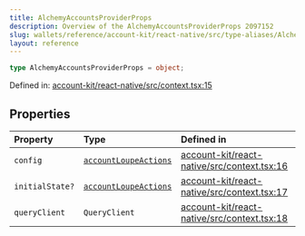 ```yaml
---
title: AlchemyAccountsProviderProps
description: Overview of the AlchemyAccountsProviderProps 2097152
slug: wallets/reference/account-kit/react-native/src/type-aliases/AlchemyAccountsProviderProps
layout: reference
---
```


```ts
type AlchemyAccountsProviderProps = object;
```

Defined in: [account-kit/react-native/src/context.tsx:15](https://github.com/alchemyplatform/aa-sdk/blob/923a52171f7246172caf350853843e6680197da9/account-kit/react-native/src/context.tsx#L15)

## Properties

| Property                                | Type                                                                         | Defined in                                                                                                                                                                          |
| :-------------------------------------- | :--------------------------------------------------------------------------- | :---------------------------------------------------------------------------------------------------------------------------------------------------------------------------------- |
| <a id="config" /> `config`              | [`accountLoupeActions`](../../../core/src/variables/accountLoupeActions.mdx) | [account-kit/react-native/src/context.tsx:16](https://github.com/alchemyplatform/aa-sdk/blob/923a52171f7246172caf350853843e6680197da9/account-kit/react-native/src/context.tsx#L16) |
| <a id="initialstate" /> `initialState?` | [`accountLoupeActions`](../../../core/src/variables/accountLoupeActions.mdx) | [account-kit/react-native/src/context.tsx:17](https://github.com/alchemyplatform/aa-sdk/blob/923a52171f7246172caf350853843e6680197da9/account-kit/react-native/src/context.tsx#L17) |
| <a id="queryclient" /> `queryClient`    | `QueryClient`                                                                | [account-kit/react-native/src/context.tsx:18](https://github.com/alchemyplatform/aa-sdk/blob/923a52171f7246172caf350853843e6680197da9/account-kit/react-native/src/context.tsx#L18) |
